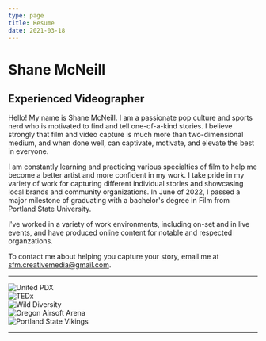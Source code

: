 ```yaml
---
type: page
title: Resume
date: 2021-03-18
---
```



# Shane McNeill

## Experienced Videographer

Hello! My name is Shane McNeill. I am a passionate pop culture and sports nerd who is motivated to find and tell one-of-a-kind stories. I believe strongly that film and video capture is much more than two-dimensional medium, and when done well, can captivate, motivate, and elevate the best in everyone.

I am constantly learning and practicing various specialties of film to help me become a better artist and more confident in my work. I take pride in my variety of work for capturing different individual stories and showcasing local brands and community organizations. In June of 2022, I passed a major milestone of graduating with a bachelor's degree in Film from Portland State University.

I've worked in a variety of work environments, including on-set and in live events, and have produced online content for notable and respected organzations.

To contact me about helping you capture your story, email me at <a href="mailto:sfm.creativemedia@gmail.com">sfm.creativemedia@gmail.com</a>.

---

<div 
  className="brands"
  style={{
    display: "flex", 
    justifyContent: "space-around",
    marginTop: "3em",
    marginBottom: "3em",
    flexWrap: 'wrap',
  }}
>
  <div style={{marginLeft: "1em", marginRight: "1em"}}>
    <Image
      src="/images/united-pdx-logo.png"
      alt="United PDX"
      width={77}
      height={100}
      priority
      className="next-image"
    />
  </div>
  <div style={{marginLeft: "1em", marginRight: "1em"}}>
    <Image
      src="/images/tedx-logo.png"
      alt="TEDx"
      width={337}
      height={100}
      priority
      className="next-image"
    />
  </div>
  <div style={{marginLeft: "1em", marginRight: "1em"}}>
    <Image
      src="/images/wild-diversity-logo.png"
      alt="Wild Diversity"
      width={196}
      height={100}
      priority
      className="next-image"
    />
  </div>
  <div style={{marginLeft: "1em", marginRight: "1em"}}>
    <Image
      src="/images/oregon-airsoft-logo.png"
      alt="Oregon Airsoft Arena"
      width={271}
      height={100}
      priority
      className="next-image"
    /> 
  </div>
  <div style={{marginLeft: "1em", marginRight: "1em"}}>
    <Image
      src="/images/portland-state-vikings-logo.png"
      alt="Portland State Vikings"
      width={133}
      height={100}
      priority
      className="next-image"
    />
  </div>
</div>

--- 

<ExperienceRow
  title="Game Production Coordinator"
  company="Portland State Athletics"
  description="After my time as a Videographer last season, I was promoted to the role of Game Production Coordinator this season. In this role, I had a significant role in planning each game. This planning included creating social media content and closely collaborating with the Marketing Coordinator leading up to each home game. This involved filming, lighting, and editing pregame interviews and weekly coaches' shows."
/>

<ExperienceRow
  title="Social Media Videographer"
  company="TEDx Portland State University"
  description="During this internship, I worked with graphic designers and fellow videographers to generate various concepts for the TEDx social media pages leading up to Portland State's 2020 TEDx online-only event. These social media posts were informative and helped build anticipation with our growing social media followers. When it came time for Portland State's TEDx event in October of 2020, I led all facets of the filming process, including setting up audio equipment inside the theater, lighting the stage, and even shooting behind-the-scenes footage. I then edited the TEDx talks into individual videos and posted them on the official TEDx YouTube page during the post-production process."
/>

<ExperienceRow
  title="Video Intern"
  company="United PDX"
  description="With this internship, I've worked to create promotional videos for the youth soccer club United PDX. Working alongside Director of Communications and Marketing of the club, I've expanded the club's video content on their social media pages to bring in more prospective players."
/>